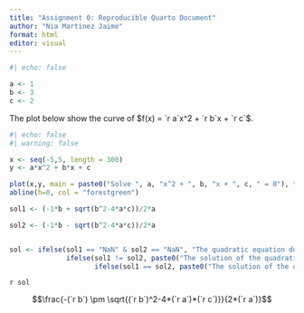 ```yaml
---
title: "Assignment 0: Reproducible Quarto Document"
author: "Nia Martinez Jaime"
format: html
editor: visual
---
```


```r
#| echo: false

a <- 1
b <- 3
c <- 2
```

The plot below show the curve of $f(x) = `r a`x^2 + `r b`x + `r c`$.

```r
#| echo: false
#| warning: false

x <- seq(-5,5, length = 300)
y <- a*x^2 + b*x + c

plot(x,y, main = paste0("Solve ", a, "x^2 + ", b, "x + ", c, " = 0"), type = "l")
abline(h=0, col = "forestgreen")

sol1 <- (-1*b + sqrt(b^2-4*a*c))/2*a

sol2 <- (-1*b - sqrt(b^2-4*a*c))/2*a


sol <- ifelse(sol1 == "NaN" & sol2 == "NaN", "The quadratic equation does not have a solution solving:",
              ifelse(sol1 != sol2, paste0("The solution of the quadratic equation is x = (", min(c(sol1,sol2)), ", ", max(c(sol1, sol2)), ") which was solved using:"),
                     ifelse(sol1 == sol2, paste0("The solution of the quadratic equation is x = ", sol1, " which was solved using:"), "No Solution")))

```

`r sol`

$$\frac{-(`r b`) \pm \sqrt{(`r b`)^2-4*(`r a`)*(`r c`)}}{2*(`r a`)}$$
